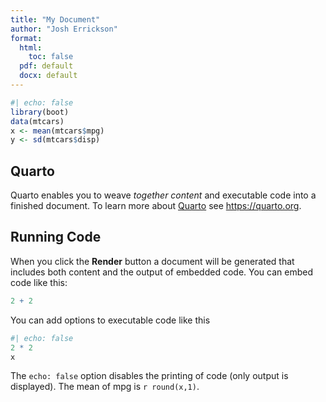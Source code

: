 ```yaml
---
title: "My Document"
author: "Josh Errickson"
format: 
  html:
    toc: false
  pdf: default
  docx: default
---
```


```r
#| echo: false
library(boot)
data(mtcars)
x <- mean(mtcars$mpg)
y <- sd(mtcars$disp)
```

## Quarto

Quarto enables you to weave *together content* and executable code into a finished document. To learn more about [Quarto](https://quarto.org) see <https://quarto.org>.

## Running Code

When you click the **Render** button a document will be generated that includes both content and the output of embedded code. You can embed code like this:


``` r
2 + 2
```

You can add options to executable code like this

```r
#| echo: false
2 * 2
x
```

The `echo: false` option disables the printing of code (only output is displayed). The mean of mpg is `r round(x,1)`.
